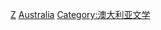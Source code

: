 {{Catnav|頁面分類|各種主題的頁面分類|按國家分類|各國人物|澳大利亞人}}
{{Catnav|頁面分類|各種主題的頁面分類|按國家分類|各國人物|各國作家}}
{{Catnav|頁面分類|人类社会|人物|各國人物|澳大利亞人}}
{{Catnav|頁面分類|人类社会|人物|各國人物|各國作家}}
{{Catnav|頁面分類|人物|各國人物|澳大利亞人}}
{{Catnav|頁面分類|人物|各國人物|各國作家}}
{{Catnav|頁面分類|人物|各職業人物|作家|各國作家}}
{{Catnav|頁面分類|人文學科|文学|作家|各國作家}}
{{Commons category|Writers from Australia}}

[[Category:各职业澳大利亚人|Z]]
[[Category:各國作家|Australia]]
[[Category:澳大利亚文学|Category:澳大利亚文学]]